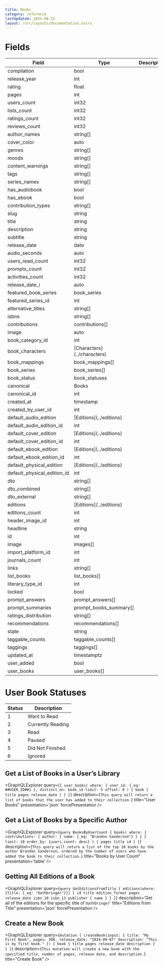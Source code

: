 ```yaml
---
title: Books
category: reference
lastUpdated: 2025-08-15
layout: /src/layouts/documentation.astro
---
```



# Fields

<table>
    <thead>
    <tr>
        <th>Field</th>
        <th>Type</th>
        <th>Description</th>
    </tr>
    </thead>
    <tbody>
    <tr>
        <td>compilation</td>
        <td>bool</td>
        <td></td>
    </tr>
    <tr>
        <td>release_year</td>
        <td>int</td>
        <td></td>
    </tr>
    <tr>
        <td>rating</td>
        <td>float</td>
        <td></td>
    </tr>
    <tr>
        <td>pages</td>
        <td>int</td>
        <td></td>
    </tr>
    <tr>
        <td>users_count</td>
        <td>int32</td>
        <td></td>
    </tr>
    <tr>
        <td>lists_count</td>
        <td>int32</td>
        <td></td>
    </tr>
    <tr>
        <td>ratings_count</td>
        <td>int32</td>
        <td></td>
    </tr>
    <tr>
        <td>reviews_count</td>
        <td>int32</td>
        <td></td>
    </tr>
    <tr>
        <td>author_names</td>
        <td>string[]</td>
        <td></td>
    </tr>
    <tr>
        <td>cover_color</td>
        <td>auto</td>
        <td></td>
    </tr>
    <tr>
        <td>genres</td>
        <td>string[]</td>
        <td></td>
    </tr>
    <tr>
        <td>moods</td>
        <td>string[]</td>
        <td></td>
    </tr>
    <tr>
        <td>content_warnings</td>
        <td>string[]</td>
        <td></td>
    </tr>
    <tr>
        <td>tags</td>
        <td>string[]</td>
        <td></td>
    </tr>
    <tr>
        <td>series_names</td>
        <td>string[]</td>
        <td></td>
    </tr>
    <tr>
        <td>has_audiobook</td>
        <td>bool</td>
        <td></td>
    </tr>
    <tr>
        <td>has_ebook</td>
        <td>bool</td>
        <td></td>
    </tr>
    <tr>
        <td>contribution_types</td>
        <td>string[]</td>
        <td></td>
    </tr>
    <tr>
        <td>slug</td>
        <td>string</td>
        <td></td>
    </tr>
    <tr>
        <td>title</td>
        <td>string</td>
        <td></td>
    </tr>
    <tr>
        <td>description</td>
        <td>string</td>
        <td></td>
    </tr>
    <tr>
        <td>subtitle</td>
        <td>string</td>
        <td></td>
    </tr>
    <tr>
        <td>release_date</td>
        <td>date</td>
        <td></td>
    </tr>
    <tr>
        <td>audio_seconds</td>
        <td>auto</td>
        <td></td>
    </tr>
    <tr>
        <td>users_read_count</td>
        <td>int32</td>
        <td></td>
    </tr>
    <tr>
        <td>prompts_count</td>
        <td>int32</td>
        <td></td>
    </tr>
    <tr>
        <td>activities_count</td>
        <td>int32</td>
        <td></td>
    </tr>
    <tr>
        <td>release_date_i</td>
        <td>auto</td>
        <td></td>
    </tr>
    <tr>
        <td>featured_book_series</td>
        <td>book_series</td>
        <td></td>
    </tr>
    <tr>
        <td>featured_series_id</td>
        <td>int</td>
        <td></td>
    </tr>
    <tr>
        <td>alternative_titles</td>
        <td>string[]</td>
        <td></td>
    </tr>
    <tr>
        <td>isbns</td>
        <td>string[]</td>
        <td></td>
    </tr>
    <tr>
        <td>contributions</td>
        <td>contributions[]</td>
        <td></td>
    </tr>
    <tr>
        <td>image</td>
        <td>auto</td>
        <td></td>
    </tr>
    <tr>
        <td>book_category_id</td>
        <td>int</td>
        <td></td>
    </tr>
    <tr>
        <td>book_characters</td>
        <td>[Characters](../characters)</td>
        <td></td>
    </tr>
    <tr>
        <td>book_mappings</td>
        <td>book_mappings[]</td>
        <td></td>
    </tr>
    <tr>
        <td>book_series</td>
        <td>book_series[]</td>
        <td></td>
    </tr>
    <tr>
        <td>book_status</td>
        <td>book_statuses</td>
        <td></td>
    </tr>
    <tr>
        <td>canonical</td>
        <td>Books</td>
        <td></td>
    </tr>
    <tr>
        <td>canonical_id</td>
        <td>int</td>
        <td></td>
    </tr>
    <tr>
        <td>created_at</td>
        <td>timestamp</td>
        <td></td>
    </tr>
    <tr>
        <td>created_by_user_id</td>
        <td>int</td>
        <td></td>
    </tr>
    <tr>
        <td>default_audio_edition</td>
        <td>[Editions](../editions)</td>
        <td></td>
    </tr>
    <tr>
        <td>default_audio_edition_id</td>
        <td>int</td>
        <td></td>
    </tr>
    <tr>
        <td>default_cover_edition</td>
        <td>[Editions](../editions)</td>
        <td></td>
    </tr>
    <tr>
        <td>default_cover_edition_id</td>
        <td>int</td>
        <td></td>
    </tr>
    <tr>
        <td>default_ebook_edition</td>
        <td>[Editions](../editions)</td>
        <td></td>
    </tr>
    <tr>
        <td>default_ebook_edition_id</td>
        <td>int</td>
        <td></td>
    </tr>
    <tr>
        <td>default_physical_edition</td>
        <td>[Editions](../editions)</td>
        <td></td>
    </tr>
    <tr>
        <td>default_physical_edition_id</td>
        <td>int</td>
        <td></td>
    </tr>
    <tr>
        <td>dto</td>
        <td>string[]</td>
        <td></td>
    </tr>
    <tr>
        <td>dto_combined</td>
        <td>string[]</td>
        <td></td>
    </tr>
    <tr>
        <td>dto_external</td>
        <td>string[]</td>
        <td></td>
    </tr>
    <tr>
        <td>editions</td>
        <td>[Editions](../editions)</td>
        <td></td>
    </tr>
    <tr>
        <td>editions_count</td>
        <td>int</td>
        <td></td>
    </tr>
    <tr>
        <td>header_image_id</td>
        <td>int</td>
        <td></td>
    </tr>
    <tr>
        <td>headline</td>
        <td>string</td>
        <td></td>
    </tr>
    <tr>
        <td>id</td>
        <td>int</td>
        <td></td>
    </tr>
    <tr>
        <td>image</td>
        <td>images[]</td>
        <td></td>
    </tr>
    <tr>
        <td>import_platform_id</td>
        <td>int</td>
        <td></td>
    </tr>
    <tr>
        <td>journals_count</td>
        <td>int</td>
        <td></td>
    </tr>
    <tr>
        <td>links</td>
        <td>string[]</td>
        <td></td>
    </tr>
    <tr>
        <td>list_books</td>
        <td>list_books[]</td>
        <td></td>
    </tr>
    <tr>
        <td>literary_type_id</td>
        <td>int</td>
        <td></td>
    </tr>
    <tr>
        <td>locked</td>
        <td>bool</td>
        <td></td>
    </tr>
    <tr>
        <td>prompt_answers</td>
        <td>prompt_answers[]</td>
        <td></td>
    </tr>
    <tr>
        <td>prompt_summaries</td>
        <td>prompt_books_summary[]</td>
        <td></td>
    </tr>
    <tr>
        <td>ratings_distribution</td>
        <td>string[]</td>
        <td></td>
    </tr>
    <tr>
        <td>recommendations</td>
        <td>recommendations[]</td>
        <td></td>
    </tr>
    <tr>
        <td>state</td>
        <td>string</td>
        <td></td>
    </tr>
    <tr>
        <td>taggable_counts</td>
        <td>taggable_counts[]</td>
        <td></td>
    </tr>
    <tr>
        <td>taggings</td>
        <td>taggings[]</td>
        <td></td>
    </tr>
    <tr>
        <td>updated_at</td>
        <td>timestamptz</td>
        <td></td>
    </tr>
    <tr>
        <td>user_added</td>
        <td>bool</td>
        <td></td>
    </tr>
    <tr>
        <td>user_books</td>
        <td>user_books[]</td>
        <td></td>
    </tr>
    </tbody>
</table>


# User Book Statuses

<table>
    <thead>
        <tr>
            <th>Status</th>
            <th>Description</th>
        </tr>
    </thead>
    <tbody>
        <tr>
            <td>1</td>
            <td>Want to Read</td>
        </tr>
        <tr>
            <td>2</td>
            <td>Currently Reading</td>
        </tr>
        <tr>
            <td>3</td>
            <td>Read</td>
        </tr>
        <tr>
            <td>4</td>
            <td>Paused</td>
        </tr>
        <tr>
            <td>5</td>
            <td>Did Not Finished</td>
        </tr>
        <tr>
            <td>6</td>
            <td>Ignored</td>
        </tr>
    </tbody>
</table>

## Get a List of Books in a User’s Library

<GraphQLExplorer query={`
{
      user_books(
            where: {
                user_id: {_eq: ##USER_ID##}
            },
            distinct_on: book_id
            limit: 5
            offset: 0
      ) {
        book {
              title
              pages
              release_date
        }
      }
}
`} description={`
    This query will return a list of books that the user has added to their collection.
`}
    title="User Books"
    presentation='json'
    forcePresentation
/>

## Get a List of Books by a Specific Author

<GraphQLExplorer query={`
query BooksByUserCount {
      books(
            where: {
                contributions: {
                    author: {
                        name: {_eq: "Brandon Sanderson"}
                    }
                }
            }
            limit: 10
            order_by: {users_count: desc}
      ) {
            pages
            title
            id
      }
}
`} description={`
    This query will return a list of the top 10 books by the author Brandon Sanderson, ordered by the number of users who have added the book to their collection.
`}
    title="Books by User Count"
    presentation='table'
/>

## Getting All Editions of a Book
<GraphQLExplorer query={`
query GetEditionsFromTitle {
    editions(where: {title: {_eq: "Oathbringer"}}) {
        id
        title
        edition_format
        pages
        release_date
        isbn_10
        isbn_13
        publisher {
            name
        }
    }
}
`} description='Get all of the editions for the specific title of `Oathbringer`'
    title="Editions from Title"
    presentation='json'
    forcePresentation
/>

## Create a New Book
<GraphQLExplorer query={`
mutation {
      createBook(input: {
            title: "My First Book",
            pages: 300,
            release_date: "2024-09-07"
            description: "This is my first book."
        }) {
        book {
              title
              pages
              release_date
              description
        }
      }
}
`} description={`
    This mutation will create a new book with the specified title, number of pages, release date, and description.
`}
    title="Create Book"
/>


